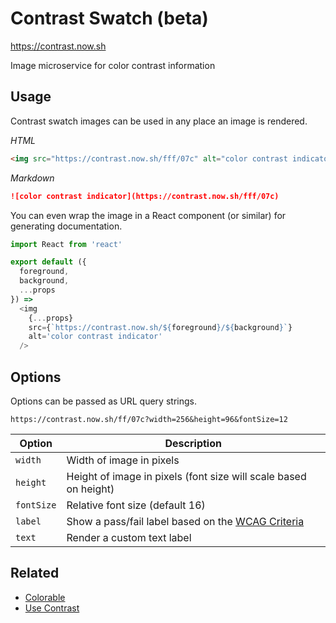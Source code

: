 

# Contrast Swatch (beta)

https://contrast.now.sh

Image microservice for color contrast information

## Usage

Contrast swatch images can be used in any place an image is rendered.

*HTML*

```html
<img src="https://contrast.now.sh/fff/07c" alt="color contrast indicator" />
```

*Markdown*

```md
![color contrast indicator](https://contrast.now.sh/fff/07c)
```

You can even wrap the image in a React component (or similar) for generating documentation.

```js
import React from 'react'

export default ({
  foreground,
  background,
  ...props
}) =>
  <img
    {...props}
    src={`https://contrast.now.sh/${foreground}/${background}`}
    alt='color contrast indicator'
  />
```

## Options

Options can be passed as URL query strings.

```
https://contrast.now.sh/ff/07c?width=256&height=96&fontSize=12
```

Option | Description
---|---
`width`     | Width of image in pixels
`height`    | Height of image in pixels (font size will scale based on height)
`fontSize`  | Relative font size (default 16)
`label`     | Show a pass/fail label based on the [WCAG Criteria][wcag]
`text`      | Render a custom text label

[wcag]: https://www.w3.org/TR/UNDERSTANDING-WCAG20/visual-audio-contrast-contrast.html

## Related

- [Colorable](https://colorable.jxnblk.com)
- [Use Contrast](https://usecontrast.com/)

